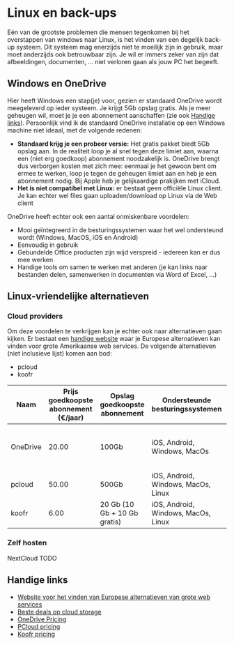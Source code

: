 # Linux en back-ups

Eén van de grootste problemen die mensen tegenkomen bij het overstappen van windows naar Linux, is het vinden van een degelijk back-up systeem. Dit systeem mag enerzijds niet te moeilijk zijn in gebruik, maar moet anderzijds ook betrouwbaar zijn. Je wil er immers zeker van zijn dat afbeeldingen, documenten, ... niet verloren gaan als jouw PC het begeeft.

## Windows en OneDrive

Hier heeft Windows een stap(je) voor, gezien er standaard OneDrive wordt meegeleverd op ieder systeem. Je krijgt 5Gb opslag gratis. Als je meer geheugen wil, moet je je een abonnement aanschaffen (zie ook [Handige links](#handige-links)).
Persoonlijk vind ik de standaard OneDrive installatie op een Windows machine niet ideaal, met de volgende redenen:

- **Standaard krijg je een probeer versie:** Het gratis pakket biedt 5Gb opslag aan. In de realiteit loop je al snel tegen deze limiet aan, waarna een (niet erg goedkoop) abonnement noodzakelijk is. OneDrive brengt dus verborgen kosten met zich mee: eenmaal je het gewoon bent om ermee te werken, loop je tegen de geheugen limiet aan en heb je een abonnement nodig. Bij Apple heb je gelijkaardige prakijken met iCloud.
- **Het is niet compatibel met Linux:** er bestaat geen officiële Linux client. Je kan echter wel files gaan uploaden/download op Linux via de Web client

OneDrive heeft echter ook een aantal onmiskenbare voordelen:

- Mooi geïntegreerd in de besturingssystemen waar het wel ondersteund wordt (Windows, MacOS, iOS en Android)
- Eenvoudig in gebruik
- Gebundelde Office producten zijn wijd verspreid - iedereen kan er dus mee werken
- Handige tools om samen te werken met anderen (je kan links naar bestanden delen, samenwerken in documenten via Word of Excel, ...)

## Linux-vriendelijke alternatieven

### Cloud providers

Om deze voordelen te verkrijgen kan je echter ook naar alternatieven gaan kijken. Er bestaat een [handige website](https://switch-to.eu/nl) waar je Europese alternatieven kan vinden voor grote Amerikaanse web services. De volgende alternatieven (niet inclusieve lijst) komen aan bod:

- pcloud
- koofr

| Naam      | Prijs goedkoopste abonnement (€/jaar) | Opslag goedkoopste abonnement | Ondersteunde besturingssystemen     | Opmerkingen                                                      |
| --------- | ------------------------------------- | ----------------------------- | ----------------------------------- | ---------------------------------------------------------------- |
| OneDrive  | 20.00                                 | 100Gb                         | iOS, Android, Windows, MacOs        | Abonement is gebundeld met web versie van Office tekstverwerkers |
| pcloud    | 50.00                                 | 500Gb                         | iOS, Android, Windows, MacOs, Linux |                                                                  |
| koofr     | 6.00                                  | 20 Gb (10 Gb + 10 Gb gratis)  | iOS, Android, Windows, MacOs, Linux |                                                                  |

### Zelf hosten

NextCloud
TODO

## Handige links

- [Website voor het vinden van Europese alternatieven van grote web services](https://switch-to.eu/en/about)
- [Beste deals op cloud storage](https://bestcloudreview.com/)
- [OneDrive Pricing](https://www.microsoft.com/nl-be/microsoft-365/onedrive/compare-onedrive-plans)
- [PCloud pricing](https://www.pcloud.com/cloud-storage-pricing-plans.html?period=year)
- [Koofr pricing](https://koofr.eu/pricing/)
